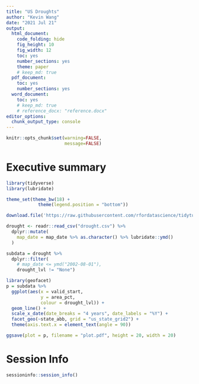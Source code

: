 ```yaml
---
title: "US Droughts"
author: "Kevin Wang"
date: "2021 Jul 21"
output:
  html_document:
    code_folding: hide
    fig_height: 10
    fig_width: 12
    toc: yes
    number_sections: yes
    theme: paper
    # keep_md: true
  pdf_document:
    toc: yes
    number_sections: yes
  word_document: 
    toc: yes
    # keep_md: true
    # reference_docx: "reference.docx"
editor_options: 
  chunk_output_type: console
---
```


```r
knitr::opts_chunk$set(warning=FALSE, 
                      message=FALSE)
```

# Executive summary

```r
library(tidyverse)
library(lubridate)

theme_set(theme_bw(18) +
            theme(legend.position = "bottom"))
```


```r
download.file('https://raw.githubusercontent.com/rfordatascience/tidytuesday/master/data/2021/2021-07-20/drought.csv', destfile = "drought.csv")
```


```r
drought <- readr::read_csv("drought.csv") %>% 
  dplyr::mutate(
    map_date = map_date %>% as.character() %>% lubridate::ymd()
  )
```

```r
subdata = drought %>% 
  dplyr::filter(
    # map_date <= ymd("2002-08-01"),
    drought_lvl != "None")

library(geofacet)
p = subdata %>% 
  ggplot(aes(x = valid_start,
             y = area_pct,
             colour = drought_lvl)) +
  geom_line() +
  scale_x_date(date_breaks = "4 years", date_labels = "%Y") +
  facet_geo(~state_abb, grid = "us_state_grid2") +
  theme(axis.text.x = element_text(angle = 90))

ggsave(plot = p, filename = "plot.pdf", height = 20, width = 20)
```



# Session Info
```r
sessioninfo::session_info()
```

